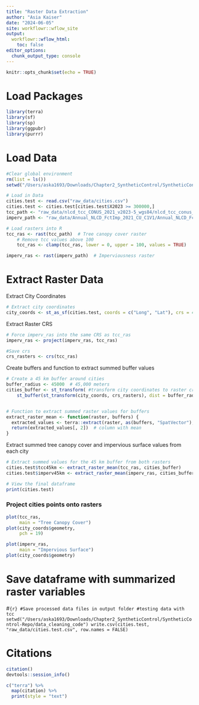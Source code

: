 ```yaml
---
title: "Raster Data Extraction"
author: "Asia Kaiser"
date: "2024-06-05"
site: workflowr::wflow_site
output:
  workflowr::wflow_html:
    toc: false
editor_options:
  chunk_output_type: console
---
```


```r
knitr::opts_chunk$set(echo = TRUE)
```

# Load Packages
```r
library(terra)
library(sf)
library(sp)
library(ggpubr)
library(purrr)
```

# Load Data
```r
#Clear global environment
rm(list = ls())
setwd("/Users/aska1693/Downloads/Chapter2_SyntheticControl/SyntheticControl-Repo/data_cleaning_code")

# Load in Data
cities.test <- read.csv("raw_data/cities.csv")
cities.test <- cities.test[cities.test$X2023 >= 300000,]
tcc_path <- "raw_data/nlcd_tcc_CONUS_2021_v2023-5_wgs84/nlcd_tcc_conus_wgs84_v2023-5_20210101_20211231.tif"
imperv_path <- "raw_data/Annual_NLCD_FctImp_2021_CU_C1V1/Annual_NLCD_FctImp_2021_CU_C1V1.tif"

# Load rasters into R
tcc_ras <- rast(tcc_path)  # Tree canopy cover raster
    # Remove tcc values above 100
    tcc_ras <- clamp(tcc_ras, lower = 0, upper = 100, values = TRUE) 

imperv_ras <- rast(imperv_path)  # Imperviousness raster
```

# Extract Raster Data

Extract City Coordinates
```r
# Extract city coordinates
city_coords <- st_as_sf(cities.test, coords = c("Long", "Lat"), crs = 4326) # Use EPSG 4326 for WGS84
```

Extract Raster CRS
```r
# Force imperv_ras into the same CRS as tcc_ras
imperv_ras <- project(imperv_ras, tcc_ras)

#Save crs
crs_rasters <- crs(tcc_ras)
```

Create buffers and function to extract summed buffer values
```r
# Create a 45 km buffer around cities
buffer_radius <- 45000  # 45,000 meters
cities_buffer <- st_transform( #transform city coordinates to raster crs
    st_buffer(st_transform(city_coords, crs_rasters), dist = buffer_radius), crs_rasters)


# Function to extract summed raster values for buffers
extract_raster_mean <- function(raster, buffers) {
  extracted_values <- terra::extract(raster, as(buffers, "SpatVector"), fun = mean, na.rm = TRUE)
  return(extracted_values[, 2])  # column with mean
}
```

Extract summed tree canopy cover and impervious surface values from each city
```r
# Extract summed values for the 45 km buffer from both rasters
cities.test$tcc45km <- extract_raster_mean(tcc_ras, cities_buffer)
cities.test$imperv45km <- extract_raster_mean(imperv_ras, cities_buffer)

# View the final dataframe
print(cities.test)
```

### Project cities points onto rasters
```r
plot(tcc_ras,
     main = "Tree Canopy Cover")
plot(city_coords$geometry,
     pch = 19)
```

```r
plot(imperv_ras,
     main = "Impervious Surface")
plot(city_coords$geometry)
```



# Save dataframe with summarized raster variables
#```{r}
#Save processed data files in output folder
#testing data with tcc
setwd("/Users/aska1693/Downloads/Chapter2_SyntheticControl/SyntheticControl-Repo/data_cleaning_code")
write.csv(cities.test, "raw_data/cities.test.csv", row.names = FALSE)
```

# Citations
```r
citation()
devtools::session_info()

c("terra") %>%
  map(citation) %>%
  print(style = "text")
```

